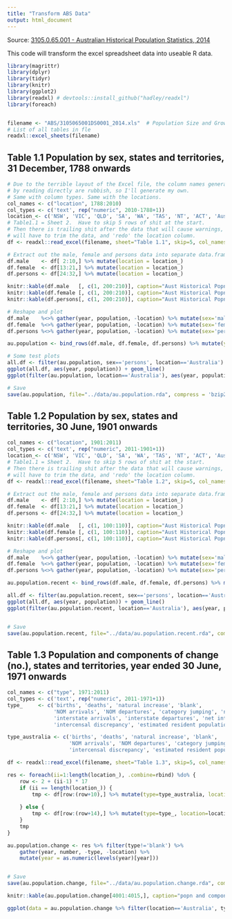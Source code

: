 ```yaml
---
title: "Transform ABS Data"
output: html_document
---
```


Source: [3105.0.65.001 - Australian Historical Population Statistics, 2014](http://www.abs.gov.au/AUSSTATS/abs@.nsf/DetailsPage/3105.0.65.0012014?OpenDocument)

This code will transform the excel spreadsheet data into useable R data.

```r
library(magrittr)
library(dplyr)
library(tidyr)
library(knitr)
library(ggplot2)
library(readxl) # devtools::install_github("hadley/readxl")
library(foreach)


filename <- "ABS/3105065001DS0001_2014.xls"  # Population Size and Growth  
# List of all tables in fle
readxl::excel_sheets(filename)

```



Table 1.1 Population by sex, states and territories, 31 December, 1788 onwards
------------------------------------------------------------------------------
```r
# Due to the terrible layout of the Excel file, the column names generated
# by reading directly are rubbish, so I'll generate my own.
# Same with column types. Same with the locations.
col_names <- c("location", 1788:2010)
col_types <- c('text', rep("numeric", 2010-1788+1))
location_<- c('NSW', 'VIC', 'QLD', 'SA', 'WA', 'TAS', 'NT', 'ACT', 'Australia')
# Table1.1 = Sheet 2.  Have to skip 5 rows of shit at the start.
# Then there is trailing shit after the data that will cause warnings, so
# will have to trim the data, and 'redo' the location column.
df <- readxl::read_excel(filename, sheet="Table 1.1", skip=5, col_names=col_names, col_types=col_types) 

# Extract out the male, female and persons data into separate data.frames
df.male    <- df[ 2:10,] %>% mutate(location = location_) 
df.female  <- df[13:21,] %>% mutate(location = location_)
df.persons <- df[24:32,] %>% mutate(location = location_)
```

```r
knitr::kable(df.male   [, c(1, 200:210)], caption="Aust Historical Popn Stats (End year): Males")
knitr::kable(df.female [, c(1, 200:210)], caption="Aust Historical Popn Stats (End year): Feales")
knitr::kable(df.persons[, c(1, 200:210)], caption="Aust Historical Popn Stats (End year): Persons")
```

```r
# Reshape and plot
df.male    %<>% gather(year, population, -location) %>% mutate(sex='male')
df.female  %<>% gather(year, population, -location) %>% mutate(sex='female')
df.persons %<>% gather(year, population, -location) %>% mutate(sex='persons')

au.population <- bind_rows(df.male, df.female, df.persons) %>% mutate(year = as.numeric(levels(year)[year]))

# Some test plots
all.df <- filter(au.population, sex=='persons', location=='Australia')
ggplot(all.df, aes(year, population)) + geom_line() 
ggplot(filter(au.population, location=='Australia'), aes(year, population, group=sex)) + geom_line()

# Save
save(au.population, file="../data/au.population.rda", compress = 'bzip2')
```


Table 1.2 Population by sex, states and territories, 30 June, 1901 onwards
------------------------------------------------------------------------------
```r
col_names <- c("location", 1901:2011)
col_types <- c('text', rep("numeric", 2011-1901+1))
location_<- c('NSW', 'VIC', 'QLD', 'SA', 'WA', 'TAS', 'NT', 'ACT', 'Australia')
# Table1.1 = Sheet 2.  Have to skip 5 rows of shit at the start.
# Then there is trailing shit after the data that will cause warnings, so
# will have to trim the data, and 'redo' the location column.
df <- readxl::read_excel(filename, sheet="Table 1.2", skip=5, col_names=col_names, col_types=col_types) 

# Extract out the male, female and persons data into separate data.frames
df.male    <- df[ 2:10,] %>% mutate(location = location_) 
df.female  <- df[13:21,] %>% mutate(location = location_)
df.persons <- df[24:32,] %>% mutate(location = location_)
```

```r
knitr::kable(df.male   [, c(1, 100:110)], caption="Aust Historical Popn Stats (Mid-year): Males")
knitr::kable(df.female [, c(1, 100:110)], caption="Aust Historical Popn Stats (Mid-year): Feales")
knitr::kable(df.persons[, c(1, 100:110)], caption="Aust Historical Popn Stats (Mid-year): Persons")
```

```r
# Reshape and plot
df.male    %<>% gather(year, population, -location) %>% mutate(sex='male')
df.female  %<>% gather(year, population, -location) %>% mutate(sex='female')
df.persons %<>% gather(year, population, -location) %>% mutate(sex='persons')

au.population.recent <- bind_rows(df.male, df.female, df.persons) %>% mutate(year = as.numeric(levels(year)[year]))

all.df <- filter(au.population.recent, sex=='persons', location=='Australia')
ggplot(all.df, aes(year, population)) + geom_line() 
ggplot(filter(au.population.recent, location=='Australia'), aes(year, population, group=sex)) + geom_line()


# Save
save(au.population.recent, file="../data/au.population.recent.rda", compress = 'bzip2')
```




Table 1.3 Population and components of change (no.), states and territories, year ended 30 June, 1971 onwards
------------------------------------------------------------------------------
```r
col_names <- c("type", 1971:2011)
col_types <- c('text', rep("numeric", 2011-1971+1))
type_     <- c('births', 'deaths', 'natural increase', 'blank',
               'NOM arrivals', 'NOM departures', 'category jumping', 'net overseas migration', 'blank',
               'interstate arrivals', 'interstate departures', 'net interstate migration', 'blank',
               'intercensal discrepancy', 'estimated resident population')

type_australia <- c('births', 'deaths', 'natural increase', 'blank',
                    'NOM arrivals', 'NOM departures', 'category jumping', 'net overseas migration', 'blank',
                    'intercensal discrepancy', 'estimated resident population')

df <- readxl::read_excel(filename, sheet="Table 1.3", skip=5, col_names=col_names, col_types=col_types) 

res <- foreach(ii=1:length(location_), .combine=rbind) %do% {
    row <- 2 + (ii-1) * 17
    if (ii == length(location_)) {
        tmp <- df[row:(row+10),] %>% mutate(type=type_australia, location=location_[ii])
        
    } else {
        tmp <- df[row:(row+14),] %>% mutate(type=type_, location=location_[ii])
    }
    tmp
}

au.population.change <- res %>% filter(type!='blank') %>%
    gather(year, number, -type, -location) %>%
    mutate(year = as.numeric(levels(year)[year]))


# Save
save(au.population.change, file="../data/au.population.change.rda", compress = 'bzip2')
```

```r
knitr::kable(au.population.change[4001:4015,], caption="popn and components of change. MidYear 1971-2011")

ggplot(data = au.population.change %>% filter(location=='Australia', type=='estimated resident population'), aes(year, number)) + geom_line()
```


